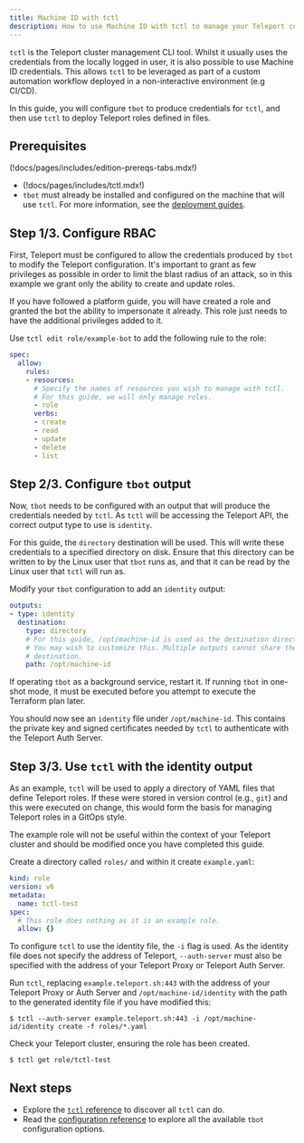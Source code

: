 ```yaml
---
title: Machine ID with tctl
description: How to use Machine ID with tctl to manage your Teleport configuration
---
```


`tctl` is the Teleport cluster management CLI tool. Whilst it usually uses the
credentials from the locally logged in user, it is also possible to use
Machine ID credentials. This allows `tctl` to be leveraged as part of a custom
automation workflow deployed in a non-interactive environment (e.g CI/CD).

In this guide, you will configure `tbot` to produce credentials for `tctl`, and
then use `tctl` to deploy Teleport roles defined in files.

## Prerequisites

(!docs/pages/includes/edition-prereqs-tabs.mdx!)

- (!docs/pages/includes/tctl.mdx!)
- `tbot` must already be installed and configured on the machine that will
  use `tctl`. For more information, see the
  [deployment guides](../deployment.mdx).

## Step 1/3. Configure RBAC

First, Teleport must be configured to allow the credentials produced by `tbot`
to modify the Teleport configuration. It's important to grant as few
privileges as possible in order to limit the blast radius of an attack, so in
this example we grant only the ability to create and update roles.

If you have followed a platform guide, you will have created a role and granted
the bot the ability to impersonate it already. This role just needs to have the
additional privileges added to it.

Use `tctl edit role/example-bot` to add the following rule to the role:

```yaml
spec:
  allow:
    rules:
    - resources:
      # Specify the names of resources you wish to manage with tctl.
      # For this guide, we will only manage roles.
      - role
      verbs:
      - create
      - read
      - update
      - delete
      - list
```

## Step 2/3. Configure `tbot` output

Now, `tbot` needs to be configured with an output that will produce the
credentials needed by `tctl`. As `tctl` will be accessing the Teleport API, the
correct output type to use is `identity`.

For this guide, the `directory` destination will be used. This will write these
credentials to a specified directory on disk. Ensure that this directory can
be written to by the Linux user that `tbot` runs as, and that it can be read by
the Linux user that `tctl` will run as.

Modify your `tbot` configuration to add an `identity` output:

```yaml
outputs:
- type: identity
  destination:
    type: directory
    # For this guide, /opt/machine-id is used as the destination directory.
    # You may wish to customize this. Multiple outputs cannot share the same
    # destination.
    path: /opt/machine-id
```

If operating `tbot` as a background service, restart it. If running `tbot` in
one-shot mode, it must be executed before you attempt to execute the Terraform
plan later.

You should now see an `identity` file under `/opt/machine-id`. This contains
the private key and signed certificates needed by `tctl` to
authenticate with the Teleport Auth Server.

## Step 3/3. Use `tctl` with the identity output

As an example, `tctl` will be used to apply a directory of YAML files that
define Teleport roles. If these were stored in version control (e.g., `git`) and
this were executed on change, this would form the basis for managing Teleport
roles in a GitOps style.

The example role will not be useful within the context of your Teleport cluster
and should be modified once you have completed this guide.

Create a directory called `roles/` and within it create `example.yaml`:

```yaml
kind: role
version: v6
metadata:
  name: tctl-test
spec:
  # This role does nothing as it is an example role.
  allow: {}
```

To configure `tctl` to use the identity file, the `-i` flag is used. As the
identity file does not specify the address of Teleport, `--auth-server` must
also be specified with the address of your Teleport Proxy or Teleport Auth
Server.

Run `tctl`, replacing `example.teleport.sh:443` with the address of your
Teleport Proxy or Auth Server and `/opt/machine-id/identity` with the path to
the generated identity file if you have modified this:

```code
$ tctl --auth-server example.teleport.sh:443 -i /opt/machine-id/identity create -f roles/*.yaml
```

Check your Teleport cluster, ensuring the role has been created.

```code
$ tctl get role/tctl-test
```

## Next steps

- Explore the [`tctl` reference](../../../reference/cli/tctl.mdx) to discover all
  `tctl` can do.
- Read the [configuration reference](../../../reference/machine-id/configuration.mdx) to explore
  all the available `tbot` configuration options.